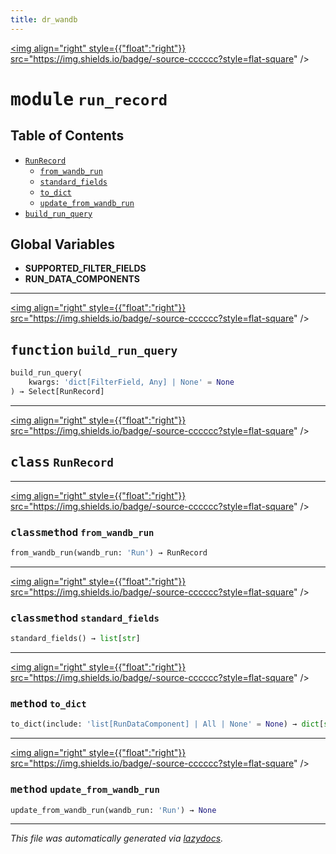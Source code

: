 ```yaml
---
title: dr_wandb
---
```


<a href="https://github.com/drothermel/dr_wandb/blob/main/src/dr_wandb/run_record.py"><img align="right" style={{"float":"right"}} src="https://img.shields.io/badge/-source-cccccc?style=flat-square" /></a>

# <kbd>module</kbd> `run_record`



## Table of Contents
- [`RunRecord`](./dr_wandb.run_record#class-runrecord)
	- [`from_wandb_run`](./dr_wandb.run_record#classmethod-from-wandb-run)
	- [`standard_fields`](./dr_wandb.run_record#classmethod-standard-fields)
	- [`to_dict`](./dr_wandb.run_record#method-to-dict)
	- [`update_from_wandb_run`](./dr_wandb.run_record#method-update-from-wandb-run)
- [`build_run_query`](./dr_wandb.run_record#function-build-run-query)


**Global Variables**
---------------
- **SUPPORTED_FILTER_FIELDS**
- **RUN_DATA_COMPONENTS**

---

<a href="https://github.com/drothermel/dr_wandb/blob/main/src/dr_wandb/run_record.py#L102"><img align="right" style={{"float":"right"}} src="https://img.shields.io/badge/-source-cccccc?style=flat-square" /></a>

## <kbd>function</kbd> `build_run_query`

```python
build_run_query(
    kwargs: 'dict[FilterField, Any] | None' = None
) → Select[RunRecord]
```





---

<a href="https://github.com/drothermel/dr_wandb/blob/main/src/dr_wandb/run_record.py#L38"><img align="right" style={{"float":"right"}} src="https://img.shields.io/badge/-source-cccccc?style=flat-square" /></a>

## <kbd>class</kbd> `RunRecord`






---

<a href="https://github.com/drothermel/dr_wandb/blob/main/src/dr_wandb/run_record.py#L63"><img align="right" style={{"float":"right"}} src="https://img.shields.io/badge/-source-cccccc?style=flat-square" /></a>

### <kbd>classmethod</kbd> `from_wandb_run`

```python
from_wandb_run(wandb_run: 'Run') → RunRecord
```




---

<a href="https://github.com/drothermel/dr_wandb/blob/main/src/dr_wandb/run_record.py#L55"><img align="right" style={{"float":"right"}} src="https://img.shields.io/badge/-source-cccccc?style=flat-square" /></a>

### <kbd>classmethod</kbd> `standard_fields`

```python
standard_fields() → list[str]
```




---

<a href="https://github.com/drothermel/dr_wandb/blob/main/src/dr_wandb/run_record.py#L89"><img align="right" style={{"float":"right"}} src="https://img.shields.io/badge/-source-cccccc?style=flat-square" /></a>

### <kbd>method</kbd> `to_dict`

```python
to_dict(include: 'list[RunDataComponent] | All | None' = None) → dict[str, Any]
```




---

<a href="https://github.com/drothermel/dr_wandb/blob/main/src/dr_wandb/run_record.py#L83"><img align="right" style={{"float":"right"}} src="https://img.shields.io/badge/-source-cccccc?style=flat-square" /></a>

### <kbd>method</kbd> `update_from_wandb_run`

```python
update_from_wandb_run(wandb_run: 'Run') → None
```







---

_This file was automatically generated via [lazydocs](https://github.com/ml-tooling/lazydocs)._
